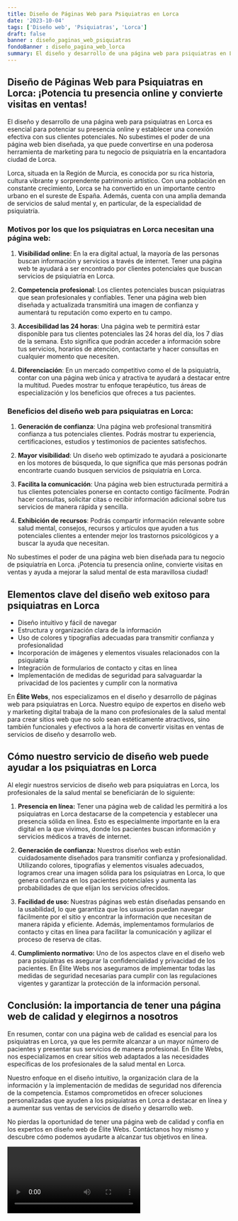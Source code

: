 ```yaml
---
title: Diseño de Páginas Web para Psiquiatras en Lorca
date: '2023-10-04'
tags: ['Diseño web', 'Psiquiatras', 'Lorca']
draft: false
banner : diseño_paginas_web_psiquiatras
fondoBanner : diseño_pagina_web_lorca
summary: El diseño y desarrollo de una página web para psiquiatras en Lorca es esencial para potenciar su presencia online y establecer una conexión efectiva con sus clientes potenciales. No subestimes el poder de una página web bien diseñada, ya que puede convertirse en una poderosa herramienta de marketing para tu negocio de psiquiatría en la encantadora ciudad de Lorca.
---
```


## Diseño de Páginas Web para Psiquiatras en Lorca: ¡Potencia tu presencia online y convierte visitas en ventas!

El diseño y desarrollo de una página web para psiquiatras en Lorca es esencial para potenciar su presencia online y establecer una conexión efectiva con sus clientes potenciales. No subestimes el poder de una página web bien diseñada, ya que puede convertirse en una poderosa herramienta de marketing para tu negocio de psiquiatría en la encantadora ciudad de Lorca.

Lorca, situada en la Región de Murcia, es conocida por su rica historia, cultura vibrante y sorprendente patrimonio artístico. Con una población en constante crecimiento, Lorca se ha convertido en un importante centro urbano en el sureste de España. Además, cuenta con una amplia demanda de servicios de salud mental y, en particular, de la especialidad de psiquiatría.

### Motivos por los que los psiquiatras en Lorca necesitan una página web:

1. **Visibilidad online**: En la era digital actual, la mayoría de las personas buscan información y servicios a través de internet. Tener una página web te ayudará a ser encontrado por clientes potenciales que buscan servicios de psiquiatría en Lorca.

2. **Competencia profesional**: Los clientes potenciales buscan psiquiatras que sean profesionales y confiables. Tener una página web bien diseñada y actualizada transmitirá una imagen de confianza y aumentará tu reputación como experto en tu campo.

3. **Accesibilidad las 24 horas**: Una página web te permitirá estar disponible para tus clientes potenciales las 24 horas del día, los 7 días de la semana. Esto significa que podrán acceder a información sobre tus servicios, horarios de atención, contactarte y hacer consultas en cualquier momento que necesiten.

4. **Diferenciación**: En un mercado competitivo como el de la psiquiatría, contar con una página web única y atractiva te ayudará a destacar entre la multitud. Puedes mostrar tu enfoque terapéutico, tus áreas de especialización y los beneficios que ofreces a tus pacientes.

### Beneficios del diseño web para psiquiatras en Lorca:

1. **Generación de confianza**: Una página web profesional transmitirá confianza a tus potenciales clientes. Podrás mostrar tu experiencia, certificaciones, estudios y testimonios de pacientes satisfechos.

2. **Mayor visibilidad**: Un diseño web optimizado te ayudará a posicionarte en los motores de búsqueda, lo que significa que más personas podrán encontrarte cuando busquen servicios de psiquiatría en Lorca.

3. **Facilita la comunicación**: Una página web bien estructurada permitirá a tus clientes potenciales ponerse en contacto contigo fácilmente. Podrán hacer consultas, solicitar citas o recibir información adicional sobre tus servicios de manera rápida y sencilla.

4. **Exhibición de recursos**: Podrás compartir información relevante sobre salud mental, consejos, recursos y artículos que ayuden a tus potenciales clientes a entender mejor los trastornos psicológicos y a buscar la ayuda que necesitan.

No subestimes el poder de una página web bien diseñada para tu negocio de psiquiatría en Lorca. ¡Potencia tu presencia online, convierte visitas en ventas y ayuda a mejorar la salud mental de esta maravillosa ciudad!

<GifSeo />

<Cta />

## Elementos clave del diseño web exitoso para psiquiatras en Lorca

- Diseño intuitivo y fácil de navegar
- Estructura y organización clara de la información
- Uso de colores y tipografías adecuadas para transmitir confianza y profesionalidad
- Incorporación de imágenes y elementos visuales relacionados con la psiquiatría
- Integración de formularios de contacto y citas en línea
- Implementación de medidas de seguridad para salvaguardar la privacidad de los pacientes y cumplir con la normativa

En **Élite Webs**, nos especializamos en el diseño y desarrollo de páginas web para psiquiatras en Lorca. Nuestro equipo de expertos en diseño web y marketing digital trabaja de la mano con profesionales de la salud mental para crear sitios web que no solo sean estéticamente atractivos, sino también funcionales y efectivos a la hora de convertir visitas en ventas de servicios de diseño y desarrollo web.

## Cómo nuestro servicio de diseño web puede ayudar a los psiquiatras en Lorca

Al elegir nuestros servicios de diseño web para psiquiatras en Lorca, los profesionales de la salud mental se beneficiarán de lo siguiente:

1. **Presencia en línea:** Tener una página web de calidad les permitirá a los psiquiatras en Lorca destacarse de la competencia y establecer una presencia sólida en línea. Esto es especialmente importante en la era digital en la que vivimos, donde los pacientes buscan información y servicios médicos a través de internet.

2. **Generación de confianza:** Nuestros diseños web están cuidadosamente diseñados para transmitir confianza y profesionalidad. Utilizando colores, tipografías y elementos visuales adecuados, logramos crear una imagen sólida para los psiquiatras en Lorca, lo que genera confianza en los pacientes potenciales y aumenta las probabilidades de que elijan los servicios ofrecidos.

3. **Facilidad de uso:** Nuestras páginas web están diseñadas pensando en la usabilidad, lo que garantiza que los usuarios puedan navegar fácilmente por el sitio y encontrar la información que necesitan de manera rápida y eficiente. Además, implementamos formularios de contacto y citas en línea para facilitar la comunicación y agilizar el proceso de reserva de citas.

4. **Cumplimiento normativo:** Uno de los aspectos clave en el diseño web para psiquiatras es asegurar la confidencialidad y privacidad de los pacientes. En Élite Webs nos aseguramos de implementar todas las medidas de seguridad necesarias para cumplir con las regulaciones vigentes y garantizar la protección de la información personal.

## Conclusión: la importancia de tener una página web de calidad y elegirnos a nosotros

En resumen, contar con una página web de calidad es esencial para los psiquiatras en Lorca, ya que les permite alcanzar a un mayor número de pacientes y presentar sus servicios de manera profesional. En Élite Webs, nos especializamos en crear sitios web adaptados a las necesidades específicas de los profesionales de la salud mental en Lorca.

Nuestro enfoque en el diseño intuitivo, la organización clara de la información y la implementación de medidas de seguridad nos diferencia de la competencia. Estamos comprometidos en ofrecer soluciones personalizadas que ayuden a los psiquiatras en Lorca a destacar en línea y a aumentar sus ventas de servicios de diseño y desarrollo web.

No pierdas la oportunidad de tener una página web de calidad y confía en los expertos en diseño web de Élite Webs. Contáctanos hoy mismo y descubre cómo podemos ayudarte a alcanzar tus objetivos en línea.

<Video />

<CtaBot job='Psiquiatras' city='Lorca'/>

<Gmaps query='Lorca+españa+maps' />